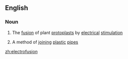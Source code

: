 ==English==

===Noun===
{{en-noun|-}}

#{{biology}} The [[fusion]] of plant [[protoplast]]s by [[electrical]] [[stimulation]]
# A method of [[joining]] [[plastic]] [[pipe]]s

[[zh:electrofusion]]